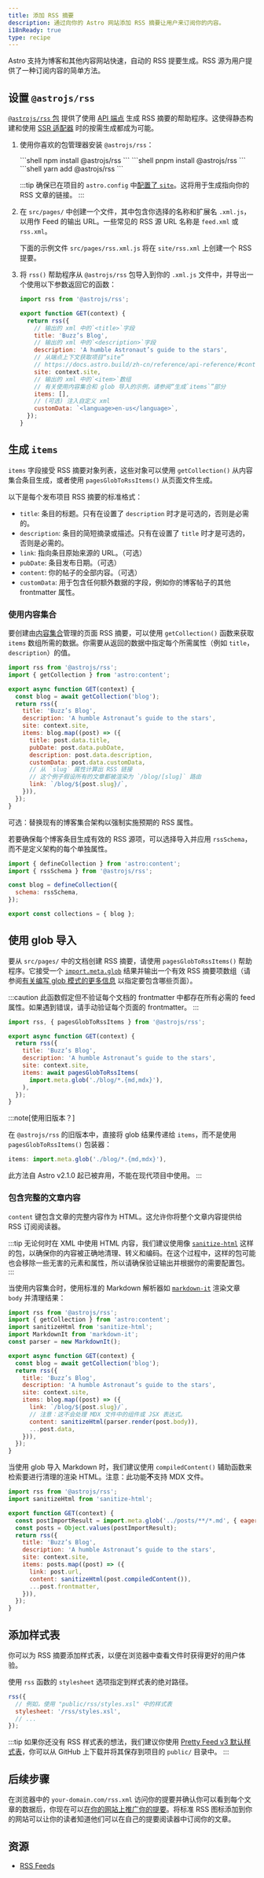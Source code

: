 ```yaml
---
title: 添加 RSS 摘要
description: 通过向你的 Astro 网站添加 RSS 摘要让用户来订阅你的内容。
i18nReady: true
type: recipe
---
```


Astro 支持为博客和其他内容网站快速，自动的 RSS 提要生成。RSS 源为用户提供了一种订阅内容的简单方法。

## 设置 `@astrojs/rss`

[`@astrojs/rss` 包](https://github.com/withastro/astro/tree/main/packages/astro-rss) 提供了使用 [API 端点](/zh-cn/basics/endpoints/#静态文件端点) 生成 RSS 摘要的帮助程序。这使得静态构建和使用 [SSR 适配器](/zh-cn/guides/server-side-rendering/) 时的按需生成都成为可能。

1. 使用你喜欢的包管理器安装 `@astrojs/rss`：

    <PackageManagerTabs>
      <Fragment slot="npm">
      ```shell
      npm install @astrojs/rss
      ```
      </Fragment>
      <Fragment slot="pnpm">
      ```shell
      pnpm install @astrojs/rss
      ```
      </Fragment>
      <Fragment slot="yarn">
      ```shell
      yarn add @astrojs/rss
      ```
      </Fragment>
    </PackageManagerTabs>

    :::tip
    确保已在项目的 `astro.config` 中[配置了 `site`](/zh-cn/reference/configuration-reference/#site)。这将用于生成指向你的 RSS 文章的链接。
    :::

2. 在 `src/pages/` 中创建一个文件，其中包含你选择的名称和扩展名 `.xml.js`，以用作 Feed 的输出 URL。一些常见的 RSS 源 URL 名称是 `feed.xml` 或 `rss.xml`。

    下面的示例文件 `src/pages/rss.xml.js` 将在 `site/rss.xml` 上创建一个 RSS 提要。

3. 将 `rss()` 帮助程序从 `@astrojs/rss` 包导入到你的 `.xml.js` 文件中，并导出一个使用以下参数返回它的函数：

    ```js title="src/pages/rss.xml.js"
    import rss from '@astrojs/rss';

    export function GET(context) {
      return rss({
        // 输出的 xml 中的`<title>`字段
        title: 'Buzz’s Blog',
        // 输出的 xml 中的`<description>`字段
        description: 'A humble Astronaut’s guide to the stars',
        // 从端点上下文获取项目“site”
        // https://docs.astro.build/zh-cn/reference/api-reference/#contextsite
        site: context.site,
        // 输出的 xml 中的`<item>`数组
        // 有关使用内容集合和 glob 导入的示例，请参阅“生成`items`”部分
        items: [],
        // (可选) 注入自定义 xml
        customData: `<language>en-us</language>`,
      });
    }
    ```

## 生成 `items`

`items` 字段接受 RSS 摘要对象列表，这些对象可以使用 `getCollection()` 从内容集合条目生成，或者使用 `pagesGlobToRssItems()` 从页面文件生成。

以下是每个发布项目 RSS 摘要的标准格式：

- `title`: 条目的标题。只有在设置了 `description` 时才是可选的，否则是必需的。
- `description`: 条目的简短摘录或描述。只有在设置了 `title` 时才是可选的，否则是必需的。
- `link`: 指向条目原始来源的 URL。（可选）
- `pubDate`: 条目发布日期。（可选）
- `content`: 你的帖子的全部内容。（可选）
- `customData`: 用于包含任何额外数据的字段，例如你的博客帖子的其他 frontmatter 属性。

### 使用内容集合

要创建由[内容集合](/zh-cn/guides/content-collections/)管理的页面 RSS 摘要，可以使用 `getCollection()` 函数来获取 `items` 数组所需的数据。你需要从返回的数据中指定每个所需属性（例如 `title`，`description`）的值。

```js title="src/pages/rss.xml.js" "items:" "const blog = await getCollection('blog');"
import rss from '@astrojs/rss';
import { getCollection } from 'astro:content';

export async function GET(context) {
  const blog = await getCollection('blog');
  return rss({
    title: 'Buzz’s Blog',
    description: 'A humble Astronaut’s guide to the stars',
    site: context.site,
    items: blog.map((post) => ({
      title: post.data.title,
      pubDate: post.data.pubDate,
      description: post.data.description,
      customData: post.data.customData,
      // 从 `slug` 属性计算出 RSS 链接
      // 这个例子假设所有的文章都被渲染为 `/blog/[slug]` 路由
      link: `/blog/${post.slug}/`,
    })),
  });
}
```

可选：替换现有的博客集合架构以强制实施预期的 RSS 属性。

若要确保每个博客条目生成有效的 RSS 源项，可以选择导入并应用 `rssSchema`，而不是定义架构的每个单独属性。

```js title="src/content/config.ts" "rssSchema"
import { defineCollection } from 'astro:content';
import { rssSchema } from '@astrojs/rss';

const blog = defineCollection({
  schema: rssSchema,
});

export const collections = { blog };
```

## 使用 glob 导入

<p><Since v="2.1.0" pkg="@astrojs/rss" /></p>

要从 `src/pages/` 中的文档创建 RSS 摘要，请使用 `pagesGlobToRssItems()` 帮助程序。它接受一个 [`import.meta.glob`](https://cn.vitejs.dev/guide/features.html#glob-import) 结果并输出一个有效 RSS 摘要项数组（请参阅[有关编写 glob 模式的更多信息](/zh-cn/guides/imports/#glob-模式) 以指定要包含哪些页面）。

:::caution
此函数假定但不验证每个文档的 frontmatter 中都存在所有必需的 feed 属性。如果遇到错误，请手动验证每个页面的 frontmatter。
:::

```js title="src/pages/rss.xml.js" "pagesGlobToRssItems" "await pagesGlobToRssItems("
import rss, { pagesGlobToRssItems } from '@astrojs/rss';

export async function GET(context) {
  return rss({
    title: 'Buzz’s Blog',
    description: 'A humble Astronaut’s guide to the stars',
    site: context.site,
    items: await pagesGlobToRssItems(
      import.meta.glob('./blog/*.{md,mdx}'),
    ),
  });
}
```

:::note[使用旧版本？]

在 `@astrojs/rss` 的旧版本中，直接将 glob 结果传递给 `items`，而不是使用 `pagesGlobToRssItems()` 包装器：
```js
items: import.meta.glob('./blog/*.{md,mdx}'),
```
此方法自 Astro v2.1.0 起已被弃用，不能在现代项目中使用。
:::


### 包含完整的文章内容

<p><Since v="1.6.14" /></p>

`content` 键包含文章的完整内容作为 HTML。这允许你将整个文章内容提供给 RSS 订阅阅读器。

:::tip
无论何时在 XML 中使用 HTML 内容，我们建议使用像 [`sanitize-html`](https://www.npmjs.com/package/sanitize-html) 这样的包，以确保你的内容被正确地清理、转义和编码。在这个过程中，这样的包可能也会移除一些无害的元素和属性，所以请确保验证输出并根据你的需要配置包。
:::

当使用内容集合时，使用标准的 Markdown 解析器如 [`markdown-it`](https://github.com/markdown-it/markdown-it) 渲染文章 `body` 并清理结果：

```js title="src/pages/rss.xml.js" ins={3, 4, 5, 16}
import rss from '@astrojs/rss';
import { getCollection } from 'astro:content';
import sanitizeHtml from 'sanitize-html';
import MarkdownIt from 'markdown-it';
const parser = new MarkdownIt();

export async function GET(context) {
  const blog = await getCollection('blog');
  return rss({
    title: 'Buzz’s Blog',
    description: 'A humble Astronaut’s guide to the stars',
    site: context.site,
    items: blog.map((post) => ({
      link: `/blog/${post.slug}/`,
      // 注意：这不会处理 MDX 文件中的组件或 JSX 表达式。
      content: sanitizeHtml(parser.render(post.body)),
      ...post.data,
    })),
  });
}
```

当使用 glob 导入 Markdown 时，我们建议使用 `compiledContent()` 辅助函数来检索要进行清理的渲染 HTML。注意：此功能**不**支持 MDX 文件。

```js title="src/pages/rss.xml.js" ins={2, 13}
import rss from '@astrojs/rss';
import sanitizeHtml from 'sanitize-html';

export function GET(context) {
  const postImportResult = import.meta.glob('../posts/**/*.md', { eager: true }); 
  const posts = Object.values(postImportResult);
  return rss({
    title: 'Buzz’s Blog',
    description: 'A humble Astronaut’s guide to the stars',
    site: context.site,
    items: posts.map((post) => ({
      link: post.url,
      content: sanitizeHtml(post.compiledContent()),
      ...post.frontmatter,
    })),
  });
}
```

## 添加样式表

你可以为 RSS 摘要添加样式表，以便在浏览器中查看文件时获得更好的用户体验。

使用 `rss` 函数的 `stylesheet` 选项指定到样式表的绝对路径。

```js
rss({
  // 例如，使用 "public/rss/styles.xsl" 中的样式表
  stylesheet: '/rss/styles.xsl',
  // ...
});
```

:::tip
如果你还没有 RSS 样式表的想法，我们建议你使用 [Pretty Feed v3 默认样式表](https://github.com/genmon/aboutfeeds/blob/main/tools/pretty-feed-v3.xsl)，你可以从 GitHub 上下载并将其保存到项目的 `public/` 目录中。
:::

## 后续步骤

在浏览器中的 `your-domain.com/rss.xml` 访问你的提要并确认你可以看到每个文章的数据后，你现在可以[在你的网站上推广你的提要](https://medium.com/samsung-internet-dev/add-rss-feeds-to-your-website-to-keep-your-core-readers-engaged-3179dca9c91e#：~：text=com/~deno%2Drss-，Advertising%20your%20RSS%20feed，-Now%20you%20have)。将标准 RSS 图标添加到你的网站可以让你的读者知道他们可以在自己的提要阅读器中订阅你的文章。

## 资源

- [RSS Feeds](https://aboutfeeds.com/)
